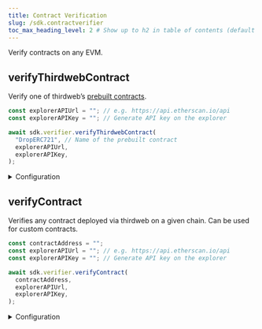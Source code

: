 ```yaml
---
title: Contract Verification
slug: /sdk.contractverifier
toc_max_heading_level: 2 # Show up to h2 in table of contents (default is up to h3)
---
```


Verify contracts on any EVM.

## verifyThirdwebContract

Verify one of thirdweb&rsquo;s [prebuilt contracts](https://portal.thirdweb.com/pre-built-contracts).

```javascript
const explorerAPIUrl = ""; // e.g. https://api.etherscan.io/api
const explorerAPIKey = ""; // Generate API key on the explorer

await sdk.verifier.verifyThirdwebContract(
  "DropERC721", // Name of the prebuilt contract
  explorerAPIUrl,
  explorerAPIKey,
);
```

<details>
    <summary>Configuration</summary>
    <div>

#### contractName

The name of the contract to verify, for e.g. DropERC721, Marketplace, etc.

Must be one of the following `string` values:

```typescript
"DropERC721" |
  "DropERC1155" |
  "DropERC20" |
  "SignatureDrop" |
  "Marketplace" |
  "MarketplaceV3" |
  "Multiwrap" |
  "Pack" |
  "Split" |
  "TokenERC721" |
  "TokenERC1155" |
  "TokenERC20" |
  "VoteERC20" |
  "AirdropERC721" |
  "AirdropERC1155" |
  "AirdropERC20" |
  "NFTStake" |
  "EditionStake" |
  "TokenStake";
```

#### explorerAPIUrl

The API endpoint to which the verification request will be sent. For e.g., https://api.etherscan.io/api.

Must be a `string`.

#### explorerAPIKey

The API key can be generated from the explorer. See etherscan docs [here](https://docs.etherscan.io/getting-started/viewing-api-usage-statistics).

Must be a `string`.

</div>
</details>

## verifyContract

Verifies any contract deployed via thirdweb on a given chain. Can be used for custom contracts.

```javascript
const contractAddress = "";
const explorerAPIUrl = ""; // e.g. https://api.etherscan.io/api
const explorerAPIKey = ""; // Generate API key on the explorer

await sdk.verifier.verifyContract(
  contractAddress,
  explorerAPIUrl,
  explorerAPIKey,
);
```

<details>
   <summary>Configuration</summary>
   <div>

#### contractAddress

The address of the contract to verify.

Must be a `string`.

#### explorerAPIUrl

The API endpoint to which the verification request will be sent. For e.g., https://api.etherscan.io/api.

Must be a `string`.

#### explorerAPIKey

The API key can be generated from the explorer. See etherscan docs [here](https://docs.etherscan.io/getting-started/viewing-api-usage-statistics).

Must be a `string`.

</div>
</details>
